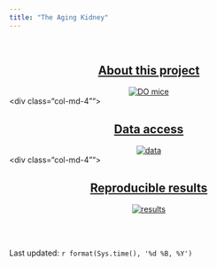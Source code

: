 ```yaml
---
title: "The Aging Kidney"
---
```

<br>
      
<div class="row">
  <div class="col-md-4">
  <center>
## [About this project](https://ytakemon.github.io/TheAgingKidney/about.html)
[![DO mice](./images/DOmice.jpg)](https://ytakemon.github.io/TheAgingKidney/about.html)
  </center>
  </div>
  <div class="col-md-4"">
  <center>
## [Data access](https://ytakemon.github.io/TheAgingKidney/data.html)
[![data](./images/data.jpg)](https://ytakemon.github.io/TheAgingKidney/data.html)
  </center>
  </div>
  <div class="col-md-4"">
  <center>
## [Reproducible results](https://ytakemon.github.io/TheAgingKidney/analysis.html)
[![results](./images/results.jpg)](https://ytakemon.github.io/TheAgingKidney/analysis.html)
  </center>
  </div>
</div>

<br>
<br>

Last updated:
`r format(Sys.time(), '%d %B, %Y')`

